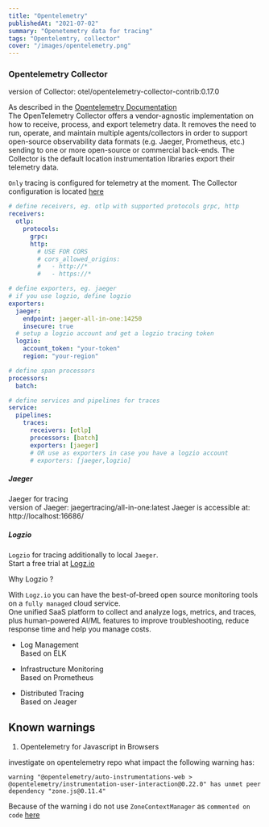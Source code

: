 ```yaml
---
title: "Opentelemetry"
publishedAt: "2021-07-02"
summary: "Openetemetry data for tracing"
tags: "Opentelemtry, collector"
cover: "/images/opentelemetry.png"
---
```


### Opentelemetry Collector

version of Collector: otel/opentelemetry-collector-contrib:0.17.0

As described in the [Opentelemetry Documentation](https://opentelemetry.io/docs/concepts/components/)  
The OpenTelemetry Collector offers a vendor-agnostic implementation on how to receive, process, and export telemetry data. It removes the need to run, operate, and maintain multiple agents/collectors in order to support open-source observability data formats (e.g. Jaeger, Prometheus, etc.) sending to one or more open-source or commercial back-ends. The Collector is the default location instrumentation libraries export their telemetry data.

`Only` tracing is configured for telemetry at the moment.
The Collector configuration is located [here](https://github.com/niko-achilles/otlp-logzio-fullstack/blob/main/observability/collector/collector-config.example.yaml)

```yml
# define receivers, eg. otlp with supported protocols grpc, http
receivers:
  otlp:
    protocols:
      grpc:
      http:
        # USE FOR CORS
        # cors_allowed_origins:
        #   - http://*
        #   - https://*

# define exporters, eg. jaeger
# if you use logzio, define logzio
exporters:
  jaeger:
    endpoint: jaeger-all-in-one:14250
    insecure: true
  # setup a logzio account and get a logzio tracing token
  logzio:
    account_token: "your-token"
    region: "your-region"

# define span processors
processors:
  batch:

# define services and pipelines for traces
service:
  pipelines:
    traces:
      receivers: [otlp]
      processors: [batch]
      exporters: [jaeger]
      # OR use as exporters in case you have a logzio account
      # exporters: [jaeger,logzio]
```

##### Jaeger

Jaeger for tracing  
version of Jaeger: jaegertracing/all-in-one:latest
Jaeger is accessible at: http://localhost:16686/

##### Logzio

`Logzio` for tracing additionally to local `Jaeger`.  
Start a free trial at [Logz.io](https://logz.io/freetrial/)

Why Logzio ?

With `Logz.io` you can have the best-of-breed open source monitoring tools on a `fully managed` cloud service.  
One unified SaaS platform to collect and analyze logs, metrics, and traces, plus human-powered AI/ML features to improve troubleshooting, reduce response time and help you manage costs.

- Log Management  
  Based on ELK

- Infrastructure Monitoring  
  Based on Prometheus

- Distributed Tracing  
  Based on Jeager

## Known warnings

1. Opentelemetry for Javascript in Browsers

investigate on opentelemetry repo what impact the following warning has:

```
warning "@opentelemetry/auto-instrumentations-web > @opentelemetry/instrumentation-user-interaction@0.22.0" has unmet peer dependency "zone.js@0.11.4"
```

Because of the warning i do not use `ZoneContextManager` as `commented on code` [here](https://github.com/niko-achilles/otlp-logzio-fullstack/blob/main/frontend/lib/useOpentemetry.js#L11)

